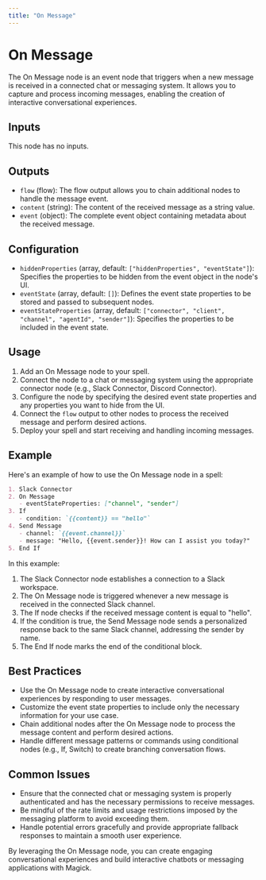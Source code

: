 ```yaml
---
title: "On Message"
---
```


# On Message

The On Message node is an event node that triggers when a new message is received in a connected chat or messaging system. It allows you to capture and process incoming messages, enabling the creation of interactive conversational experiences.

## Inputs

This node has no inputs.

## Outputs

- `flow` (flow): The flow output allows you to chain additional nodes to handle the message event.
- `content` (string): The content of the received message as a string value.
- `event` (object): The complete event object containing metadata about the received message.

## Configuration

- `hiddenProperties` (array, default: `["hiddenProperties", "eventState"]`): Specifies the properties to be hidden from the event object in the node's UI.
- `eventState` (array, default: `[]`): Defines the event state properties to be stored and passed to subsequent nodes.
- `eventStateProperties` (array, default: `["connector", "client", "channel", "agentId", "sender"]`): Specifies the properties to be included in the event state.

## Usage

1. Add an On Message node to your spell.
2. Connect the node to a chat or messaging system using the appropriate connector node (e.g., Slack Connector, Discord Connector).
3. Configure the node by specifying the desired event state properties and any properties you want to hide from the UI.
4. Connect the `flow` output to other nodes to process the received message and perform desired actions.
5. Deploy your spell and start receiving and handling incoming messages.

## Example

Here's an example of how to use the On Message node in a spell:

```markdown
1. Slack Connector
2. On Message
   - eventStateProperties: ["channel", "sender"]
3. If
   - condition: `{{content}} == "hello"`
4. Send Message
   - channel: `{{event.channel}}`
   - message: "Hello, {{event.sender}}! How can I assist you today?"
5. End If
```

In this example:
1. The Slack Connector node establishes a connection to a Slack workspace.
2. The On Message node is triggered whenever a new message is received in the connected Slack channel.
3. The If node checks if the received message content is equal to "hello".
4. If the condition is true, the Send Message node sends a personalized response back to the same Slack channel, addressing the sender by name.
5. The End If node marks the end of the conditional block.

## Best Practices

- Use the On Message node to create interactive conversational experiences by responding to user messages.
- Customize the event state properties to include only the necessary information for your use case.
- Chain additional nodes after the On Message node to process the message content and perform desired actions.
- Handle different message patterns or commands using conditional nodes (e.g., If, Switch) to create branching conversation flows.

## Common Issues

- Ensure that the connected chat or messaging system is properly authenticated and has the necessary permissions to receive messages.
- Be mindful of the rate limits and usage restrictions imposed by the messaging platform to avoid exceeding them.
- Handle potential errors gracefully and provide appropriate fallback responses to maintain a smooth user experience.

By leveraging the On Message node, you can create engaging conversational experiences and build interactive chatbots or messaging applications with Magick.